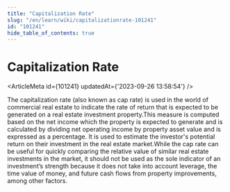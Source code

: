 ```yaml
---
title: "Capitalization Rate"
slug: "/en/learn/wiki/capitalizationrate-101241"
id: "101241"
hide_table_of_contents: true
---
```



# Capitalization Rate

<ArticleMeta id={101241} updatedAt={'2023-09-26 13:58:54'} />
<div className='border-solid border-b border-t-0 my-4 border-[var(--ifm-color-gray-300)]' />

The capitalization rate (also known as cap rate) is used in the world of commercial real estate to indicate the rate of return that is expected to be generated on a real estate investment property.This measure is computed based on the net income which the property is expected to generate and is calculated by dividing net operating income by property asset value and is expressed as a percentage. It is used to estimate the investor's potential return on their investment in the real estate market.While the cap rate can be useful for quickly comparing the relative value of similar real estate investments in the market, it should not be used as the sole indicator of an investment’s strength because it does not take into account leverage, the time value of money, and future cash flows from property improvements, among other factors.
